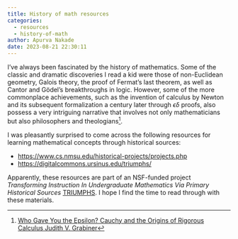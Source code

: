 ```yaml
---
title: History of math resources
categories:
  - resources
  - history-of-math
author: Apurva Nakade
date: 2023-08-21 22:30:11
---
```


I've always been fascinated by the history of mathematics. Some of the classic and dramatic discoveries I read a kid were those of non-Euclidean geometry, Galois theory, the proof of Fermat’s last theorem, as well as Cantor and Gödel’s breakthroughs in logic. However, some of the more commonplace achievements, such as the invention of calculus by Newton and its subsequent formalization a century later through $\epsilon \delta$ proofs, also possess a very intriguing narrative that involves not only mathematicians but also philosophers and theologians[^1].

I was pleasantly surprised to come across the following resources for learning mathematical concepts through historical sources:

- [https://www.cs.nmsu.edu/historical-projects/projects.php](https://www.cs.nmsu.edu/historical-projects/projects.php
)
- [https://digitalcommons.ursinus.edu/triumphs/](https://digitalcommons.ursinus.edu/triumphs/)

Apparently, these resources are part of an NSF-funded project *Transforming Instruction In Undergraduate Mathematics Via Primary Historical Sources* [TRIUMPHS](https://blogs.ursinus.edu/triumphs/).  I hope I find the time to read through with these materials.

[^1]: [Who Gave You the Epsilon? Cauchy and the Origins of Rigorous Calculus Judith V. Grabiner](https://www.jstor.org/stable/2975545)
